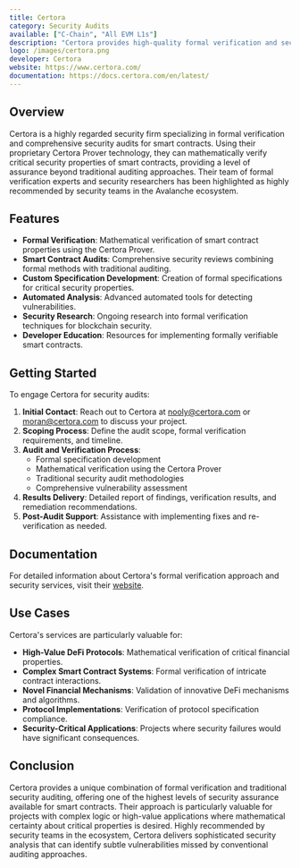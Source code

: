 ```yaml
---
title: Certora
category: Security Audits
available: ["C-Chain", "All EVM L1s"]
description: "Certora provides high-quality formal verification and security audits for smart contracts with specialized expertise in mathematical verification."
logo: /images/certora.png
developer: Certora
website: https://www.certora.com/
documentation: https://docs.certora.com/en/latest/
---
```


## Overview

Certora is a highly regarded security firm specializing in formal verification and comprehensive security audits for smart contracts. Using their proprietary Certora Prover technology, they can mathematically verify critical security properties of smart contracts, providing a level of assurance beyond traditional auditing approaches. Their team of formal verification experts and security researchers has been highlighted as highly recommended by security teams in the Avalanche ecosystem.

## Features

- **Formal Verification**: Mathematical verification of smart contract properties using the Certora Prover.
- **Smart Contract Audits**: Comprehensive security reviews combining formal methods with traditional auditing.
- **Custom Specification Development**: Creation of formal specifications for critical security properties.
- **Automated Analysis**: Advanced automated tools for detecting vulnerabilities.
- **Security Research**: Ongoing research into formal verification techniques for blockchain security.
- **Developer Education**: Resources for implementing formally verifiable smart contracts.

## Getting Started

To engage Certora for security audits:

1. **Initial Contact**: Reach out to Certora at [nooly@certora.com](mailto:nooly@certora.com) or [moran@certora.com](mailto:moran@certora.com) to discuss your project.
2. **Scoping Process**: Define the audit scope, formal verification requirements, and timeline.
3. **Audit and Verification Process**: 
   - Formal specification development
   - Mathematical verification using the Certora Prover
   - Traditional security audit methodologies
   - Comprehensive vulnerability assessment
4. **Results Delivery**: Detailed report of findings, verification results, and remediation recommendations.
5. **Post-Audit Support**: Assistance with implementing fixes and re-verification as needed.

## Documentation

For detailed information about Certora's formal verification approach and security services, visit their [website](https://docs.certora.com/en/latest/).

## Use Cases

Certora's services are particularly valuable for:

- **High-Value DeFi Protocols**: Mathematical verification of critical financial properties.
- **Complex Smart Contract Systems**: Formal verification of intricate contract interactions.
- **Novel Financial Mechanisms**: Validation of innovative DeFi mechanisms and algorithms.
- **Protocol Implementations**: Verification of protocol specification compliance.
- **Security-Critical Applications**: Projects where security failures would have significant consequences.

## Conclusion

Certora provides a unique combination of formal verification and traditional security auditing, offering one of the highest levels of security assurance available for smart contracts. Their approach is particularly valuable for projects with complex logic or high-value applications where mathematical certainty about critical properties is desired. Highly recommended by security teams in the ecosystem, Certora delivers sophisticated security analysis that can identify subtle vulnerabilities missed by conventional auditing approaches. 